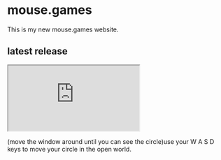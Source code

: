 
# mouse.games

This is my new mouse.games website.

## latest  release

<iframe src="https://editor.p5js.org/mouse1/full/qV1cKWIcm"></iframe width:50%>
(move the window around until you can see the circle)use your W A S D keys to move your circle in the open world.
